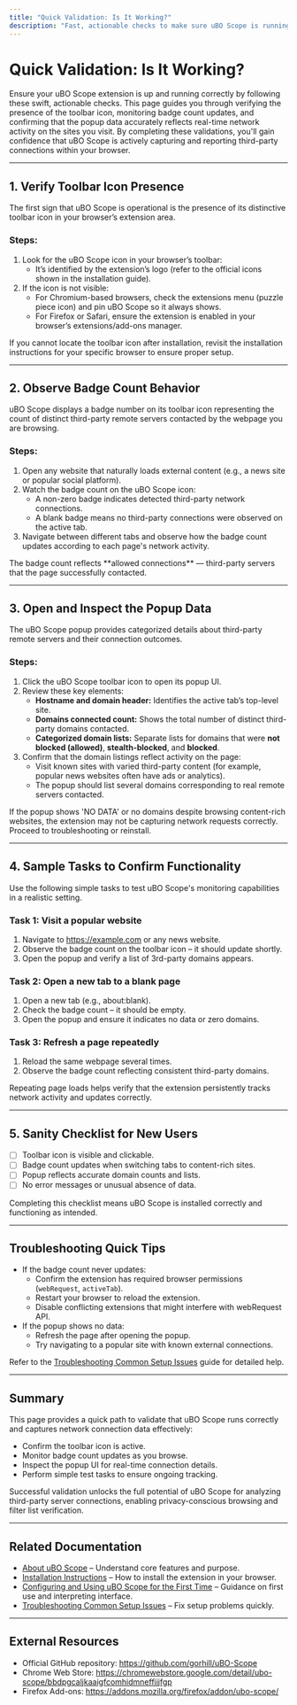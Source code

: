 ```yaml
---
title: "Quick Validation: Is It Working?"
description: "Fast, actionable checks to make sure uBO Scope is running and capturing network connections on your browser: verifying the presence of the toolbar icon, checking that the badge count updates, and ensuring that popup data reflects real sites’ network activity. Offers sample tasks and a sanity checklist for new users."
---
```


# Quick Validation: Is It Working?

Ensure your uBO Scope extension is up and running correctly by following these swift, actionable checks. This page guides you through verifying the presence of the toolbar icon, monitoring badge count updates, and confirming that the popup data accurately reflects real-time network activity on the sites you visit. By completing these validations, you'll gain confidence that uBO Scope is actively capturing and reporting third-party connections within your browser.

---

## 1. Verify Toolbar Icon Presence

The first sign that uBO Scope is operational is the presence of its distinctive toolbar icon in your browser’s extension area.

### Steps:

1. Look for the uBO Scope icon in your browser’s toolbar:
   - It’s identified by the extension’s logo (refer to the official icons shown in the installation guide).
2. If the icon is not visible:
   - For Chromium-based browsers, check the extensions menu (puzzle piece icon) and pin uBO Scope so it always shows.
   - For Firefox or Safari, ensure the extension is enabled in your browser’s extensions/add-ons manager.

<Check>
If you cannot locate the toolbar icon after installation, revisit the installation instructions for your specific browser to ensure proper setup.
</Check>

---

## 2. Observe Badge Count Behavior

uBO Scope displays a badge number on its toolbar icon representing the count of distinct third-party remote servers contacted by the webpage you are browsing.

### Steps:

1. Open any website that naturally loads external content (e.g., a news site or popular social platform).
2. Watch the badge count on the uBO Scope icon:
   - A non-zero badge indicates detected third-party network connections.
   - A blank badge means no third-party connections were observed on the active tab.
3. Navigate between different tabs and observe how the badge count updates according to each page's network activity.

<Note>
The badge count reflects **allowed connections** — third-party servers that the page successfully contacted.
</Note>

---

## 3. Open and Inspect the Popup Data

The uBO Scope popup provides categorized details about third-party remote servers and their connection outcomes.

### Steps:

1. Click the uBO Scope toolbar icon to open its popup UI.
2. Review these key elements:
   - **Hostname and domain header:** Identifies the active tab’s top-level site.
   - **Domains connected count:** Shows the total number of distinct third-party domains contacted.
   - **Categorized domain lists:** Separate lists for domains that were **not blocked (allowed)**, **stealth-blocked**, and **blocked**.
3. Confirm that the domain listings reflect activity on the page:
   - Visit known sites with varied third-party content (for example, popular news websites often have ads or analytics).
   - The popup should list several domains corresponding to real remote servers contacted.

<Check>
If the popup shows 'NO DATA' or no domains despite browsing content-rich websites, the extension may not be capturing network requests correctly. Proceed to troubleshooting or reinstall.
</Check>

---

## 4. Sample Tasks to Confirm Functionality

Use the following simple tasks to test uBO Scope's monitoring capabilities in a realistic setting.

### Task 1: Visit a popular website

1. Navigate to https://example.com or any news website.
2. Observe the badge count on the toolbar icon – it should update shortly.
3. Open the popup and verify a list of 3rd-party domains appears.

### Task 2: Open a new tab to a blank page

1. Open a new tab (e.g., about:blank).
2. Check the badge count – it should be empty.
3. Open the popup and ensure it indicates no data or zero domains.

### Task 3: Refresh a page repeatedly

1. Reload the same webpage several times.
2. Observe the badge count reflecting consistent third-party domains.

<Info>
Repeating page loads helps verify that the extension persistently tracks network activity and updates correctly.
</Info>

---

## 5. Sanity Checklist for New Users

- [ ] Toolbar icon is visible and clickable.
- [ ] Badge count updates when switching tabs to content-rich sites.
- [ ] Popup reflects accurate domain counts and lists.
- [ ] No error messages or unusual absence of data.

Completing this checklist means uBO Scope is installed correctly and functioning as intended.

---

## Troubleshooting Quick Tips

- If the badge count never updates:
  - Confirm the extension has required browser permissions (`webRequest`, `activeTab`).
  - Restart your browser to reload the extension.
  - Disable conflicting extensions that might interfere with webRequest API.
- If the popup shows no data:
  - Refresh the page after opening the popup.
  - Try navigating to a popular site with known external connections.

Refer to the [Troubleshooting Common Setup Issues](../first-run-validation/troubleshooting-setup) guide for detailed help.

---

## Summary

This page provides a quick path to validate that uBO Scope runs correctly and captures network connection data effectively:

- Confirm the toolbar icon is active.
- Monitor badge count updates as you browse.
- Inspect the popup UI for real-time connection details.
- Perform simple test tasks to ensure ongoing tracking.

Successful validation unlocks the full potential of uBO Scope for analyzing third-party server connections, enabling privacy-conscious browsing and filter list verification.


---

## Related Documentation

- [About uBO Scope](../intro-installation/about-ubo-scope) – Understand core features and purpose.
- [Installation Instructions](../intro-installation/install-instructions) – How to install the extension in your browser.
- [Configuring and Using uBO Scope for the First Time](../first-run-validation/configure-first-use) – Guidance on first use and interpreting interface.
- [Troubleshooting Common Setup Issues](../first-run-validation/troubleshooting-setup) – Fix setup problems quickly.

---

## External Resources

- Official GitHub repository: <https://github.com/gorhill/uBO-Scope>
- Chrome Web Store: <https://chromewebstore.google.com/detail/ubo-scope/bbdpgcaljkaaigfcomhidmneffjjjfgp>
- Firefox Add-ons: <https://addons.mozilla.org/firefox/addon/ubo-scope/>
